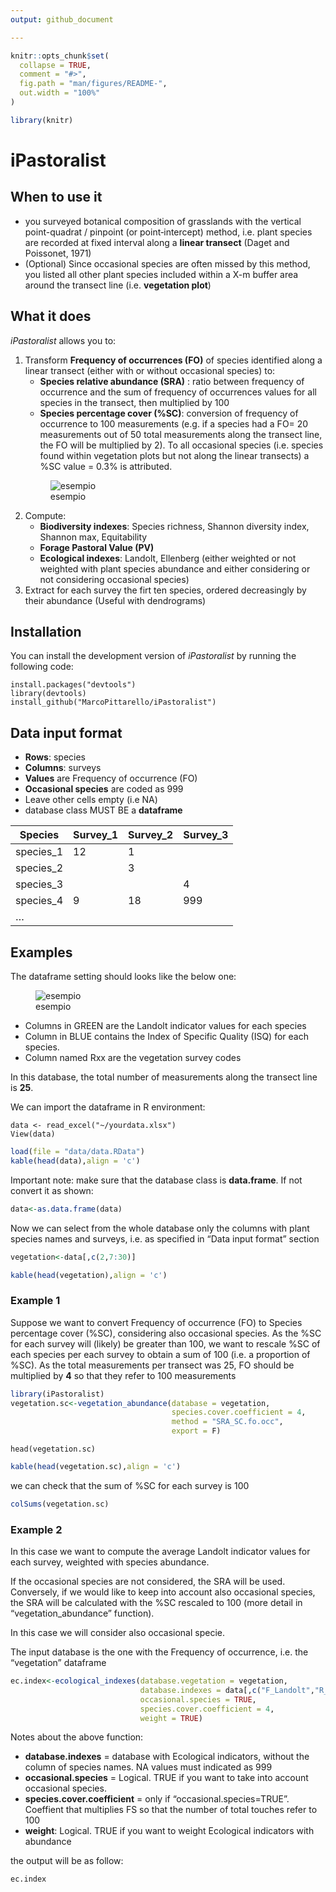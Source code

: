 ```yaml
---
output: github_document

---
```


<!-- README.md is generated from README.Rmd. Please edit that file -->

```r
knitr::opts_chunk$set(
  collapse = TRUE,
  comment = "#>",
  fig.path = "man/figures/README-",
  out.width = "100%"
)

library(knitr)
```

# iPastoralist

<!-- badges: start -->
<!-- badges: end -->

## **When to use it**

* you surveyed botanical composition of grasslands with the vertical point-quadrat / pinpoint (or point‐intercept) method, i.e. plant species are recorded at fixed interval along a **linear transect** (Daget and Poissonet, 1971)
* (Optional) Since occasional species are often missed by this method, you listed all other plant species included within a X-m buffer area around the transect line (i.e. **vegetation plot**)

## **What it does**

*iPastoralist* allows you to:

1. Transform **Frequency of occurrences (FO)** of species identified along a linear transect (either with or without occasional species) to: 
    + **Species relative abundance (SRA)** : ratio between frequency of occurrence and the sum of frequency of occurrences values for all species in the transect, then multiplied by 100
    + **Species percentage cover (%SC)**: conversion of frequency of occurrence to 100 measurements (e.g. if a species had a FO= 20 measurements out of 50 total measurements along                                                 the transect line, the FO will be multiplied by 2). To all  occasional species (i.e. species found within vegetation plots but                                                 not along the linear transects) a %SC value = 0.3% is attributed.
    
    ![esempio](image/Wrkflw_abundance_conversion.png)

2. Compute:
    + **Biodiversity indexes**: Species richness, Shannon diversity index, Shannon max, Equitability
    + **Forage Pastoral Value (PV)**
    + **Ecological indexes**: Landolt, Ellenberg (either weighted or not weighted with plant species abundance and either considering or not considering occasional species)
 
3. Extract for each survey the firt ten species, ordered decreasingly by their abundance (Useful with dendrograms)


## Installation

You can install the development version of *iPastoralist* by running the following code:

```
install.packages("devtools")
library(devtools)
install_github("MarcoPittarello/iPastoralist")
```

## **Data input format**

* **Rows**: species
* **Columns**: surveys
* **Values** are Frequency of occurrence (FO)
* **Occasional species** are coded as 999
* Leave other cells empty (i.e NA) 
* database class MUST BE a **dataframe**


Species | Survey_1 | Survey_2 | Survey_3 | ...
---------- | -------- | -------- | -------- |
species_1 |12 | 1| |
species_2 | | 3| |
species_3 | | | 4|
species_4 | 9| 18|999 |
... | | | |


## **Examples**

The dataframe setting should looks like the below one:

![esempio](image/datainput/Diapositiva1.JPG)

* Columns in GREEN are the Landolt indicator values for each species
* Column in BLUE contains the Index of Specific Quality (ISQ) for each species.
* Column named Rxx are the vegetation survey codes 

In this database, the total number of measurements along the transect line is **25**.


We can import the dataframe in R environment:
```
data <- read_excel("~/yourdata.xlsx")
View(data)
```
```r
load(file = "data/data.RData")
kable(head(data),align = 'c')
```


Important note: make sure that the database class is **data.frame**. If not convert it as shown:
```r
data<-as.data.frame(data)
```

Now we can select from the whole database only the columns with plant species names and surveys, i.e. as specified in "Data input format" section
```r
vegetation<-data[,c(2,7:30)]

```
```r
kable(head(vegetation),align = 'c')
```


### Example 1
Suppose we want to convert Frequency of occurrence (FO) to Species percentage cover (%SC), considering also occasional species. As the %SC for each survey will (likely) be greater than 100, we want to rescale %SC of each species per each survey to obtain a sum of 100 (i.e. a proportion of %SC).
As the total measurements per transect was 25, FO should be multiplied by **4** so that they refer to 100 measurements
```r
library(iPastoralist)
vegetation.sc<-vegetation_abundance(database = vegetation,
                                    species.cover.coefficient = 4,
                                    method = "SRA_SC.fo.occ",
                                    export = F)
```
```
head(vegetation.sc)
```
```r
kable(head(vegetation.sc),align = 'c')
```



we can check that the sum of %SC for each survey is 100
```r
colSums(vegetation.sc)
```

### Example 2
In this case we want to compute the average Landolt indicator values for each survey, weighted with species abundance. 

If the occasional species are not considered, the SRA will be used. 
Conversely, if we would like to keep into account also occasional species, the SRA will be calculated with the %SC rescaled to 100 (more detail in "vegetation_abundance" function).

In this case we will consider also occasional specie.

The input database is the one with the Frequency of occurrence, i.e. the "vegetation" dataframe

```r
ec.index<-ecological_indexes(database.vegetation = vegetation,
                             database.indexes = data[,c("F_Landolt","R_Landolt","N_Landolt")],
                             occasional.species = TRUE,
                             species.cover.coefficient = 4,
                             weight = TRUE)
```

Notes about the above function:

* **database.indexes** = database with Ecological indicators, without the column of species names. NA values must indicated as 999
* **occasional.species** = Logical. TRUE if you want to take into account occasional species.
* **species.cover.coefficient** = only if "occasional.species=TRUE". Coeffient that multiplies FS so that the number of total touches refer to 100
* **weight**: Logical. TRUE if you want to weight Ecological indicators with abundance

the output will be as follow:

```r
ec.index
```


